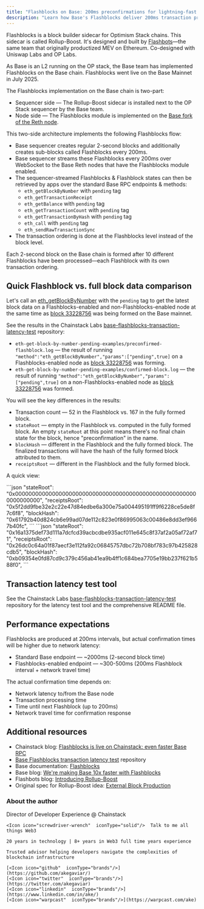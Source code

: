 ```yaml
---
title: "Flashblocks on Base: 200ms preconfirmations for lightning-fast UX"
description: "Learn how Base's Flashblocks deliver 200ms transaction preconfirmations, making Base 10x faster. Available on Chainstack."
---
```


Flashblocks is a block builder sidecar for Optimism Stack chains. This sidecar is called Rollup-Boost. It's designed and built by [Flashbots](https://www.flashbots.net/)—the same team that originally productized MEV on Ethereum. Co-designed with Uniswap Labs and OP Labs.

As Base is an L2 running on the OP stack, the Base team has implemented Flashblocks on the Base chain. Flashblocks went live on the Base Mainnet in July 2025.

The Flashblocks implementation on the Base chain is two-part:
* Sequencer side — The Rollup-Boost sidecar is installed next to the OP Stack sequencer by the Base team.
* Node side — The Flashblocks module is implemented on the [Base fork of the Reth node](https://github.com/base/node-reth).

This two-side architecture implements the following Flashblocks flow:
* Base sequencer creates regular 2-second blocks and additionally creates sub-blocks called Flashblocks every 200ms.
* Base sequencer streams these Flashblocks every 200ms over WebSocket to the Base Reth nodes that have the Flashblocks module enabled.
* The sequencer-streamed Flashblocks & Flashblock states can then be retrieved by apps over the standard Base RPC endpoints & methods:
  * `eth_getBlockByNumber` with `pending` tag
  * `eth_getTransactionReceipt`
  * `eth_getBalance` with `pending` tag
  * `eth_getTransactionCount` with `pending` tag
  * `eth_getTransactionByHash` with `pending` tag
  * `eth_call` with `pending` tag
  * `eth_sendRawTransactionSync`
* The transaction ordering is done at the Flashblocks level instead of the block level.

Each 2-second block on the Base chain is formed after 10 different Flashblocks have been processed—each Flashblock with its own transaction ordering.

## Quick Flashblock vs. full block data comparison

Let's call an [eth_getBlockByNumber](/reference/base-getblockbynumber) with the `pending` tag to get the latest block data on a Flashblocks-enabled and non-Flashblocks-enabled node at the same time as [block 33228756](https://basescan.org/block/33228756) was being formed on the Base mainnet.

See the results in the Chainstack Labs [base-flashblocks-transaction-latency-test](https://github.com/chainstacklabs/base-flashblocks-transaction-latency-test) repository:

* `eth-get-block-by-number-pending-examples/preconfirmed-flashblock.log` — the result of running `"method":"eth_getBlockByNumber","params":["pending",true]` on a Flashblocks-enabled node as [block 33228756](https://basescan.org/block/33228756) was forming.
* `eth-get-block-by-number-pending-examples/confirmed-block.log` — the result of running `"method":"eth_getBlockByNumber","params":["pending",true]` on a non-Flashblocks-enabled node as [block 33228756](https://basescan.org/block/33228756) was formed.

You will see the key differences in the results:
* Transaction count — 52 in the Flashblock vs. 167 in the fully formed block.
* `stateRoot` — empty in the Flashblock vs. computed in the fully formed block. An empty `stateRoot` at this point means there's no final chain state for the block, hence "preconfirmation" in the name.
* `blockHash` — different in the Flashblock and the fully formed block. The finalized transactions will have the hash of the fully formed block attributed to them.
* `receiptsRoot` — different in the Flashblock and the fully formed block.

A quick view:

<Tabs>
  <Tab title="Preconfirmed 200ms Flashblock">
    ```json
    "stateRoot": "0x0000000000000000000000000000000000000000000000000000000000000000",
    "receiptsRoot": "0x5f2dd9fbe32e2c22e47d84edbe6a300e75a004495191ff9f6228ce5de8f7c6f8",
    "blockHash": "0x61792b40d824cb6e99ad07de112c823e0f86995063c00486e8dd3ef9667b40fc",
    ```
  </Tab>
  <Tab title="Confirmed regular 2s block">
    ```json
    "stateRoot": "0x16a1375def73d111a7dcfcd39acbcdbe935acf011e645c8f37af2a05af72af71",
    "receiptsRoot": "0x26dc0c64a01f87aecf3e112fa92c06845757dbc72b708bf783c97b425828cdb5",
    "blockHash": "0xb09354e0fd87cd9c379c456ab41ea9b4ff1c684bea7705e19bb237f621b588f0",
    ```
  </Tab>
</Tabs>

## Transaction latency test tool

See the Chainstack Labs [base-flashblocks-transaction-latency-test](https://github.com/chainstacklabs/base-flashblocks-transaction-latency-test) repository for the latency test tool and the comprehensive README file.

## Performance expectations

Flashblocks are produced at 200ms intervals, but actual confirmation times will be higher due to network latency:

- Standard Base endpoint — ~2000ms (2-second block time)
- Flashblocks-enabled endpoint — ~300-500ms (200ms Flashblock interval + network travel time)

The actual confirmation time depends on:
- Network latency to/from the Base node
- Transaction processing time
- Time until next Flashblock (up to 200ms)
- Network travel time for confirmation response

## Additional resources

* Chainstack blog: [Flashblocks is live on Chainstack: even faster Base RPC](https://chainstack.com/flashblocks-base-rpc/)
* [Base Flashblocks transaction latency test](https://github.com/chainstacklabs/base-flashblocks-transaction-latency-test) repository
* Base documentation: [Flashblocks](https://docs.base.org/base-chain/flashblocks/apps)
* Base blog: [We're making Base 10x faster with Flashblocks](https://blog.base.dev/accelerating-base-with-flashblocks)
* Flashbots blog: [Introducing Rollup-Boost](https://writings.flashbots.net/introducing-rollup-boost)
* Original spec for Rollup-Boost idea: [External Block Production](https://github.com/ethereum-optimism/design-docs/blob/main/protocol/external-block-production.md)

### About the author

<CardGroup>
  <Card title="Ake" img="/images/docs/profile_images/1719912994363326464/8_Bi4fdM_400x400.jpg">
    <Icon icon="code"  iconType="solid"/>Director of Developer Experience @ Chainstack

    <Icon icon="screwdriver-wrench"  iconType="solid"/>  Talk to me all things Web3

    20 years in technology | 8+ years in Web3 full time years experience

    Trusted advisor helping developers navigate the complexities of blockchain infrastructure

    [<Icon icon="github"  iconType="brands"/>](https://github.com/akegaviar/)
    [<Icon icon="twitter"  iconType="brands"/>](https://twitter.com/akegaviar)
    [<Icon icon="linkedin"  iconType="brands"/>](https://www.linkedin.com/in/ake/)
    [<Icon icon="warpcast"  iconType="brands"/>](https://warpcast.com/ake)
  </Card>
</CardGroup>

